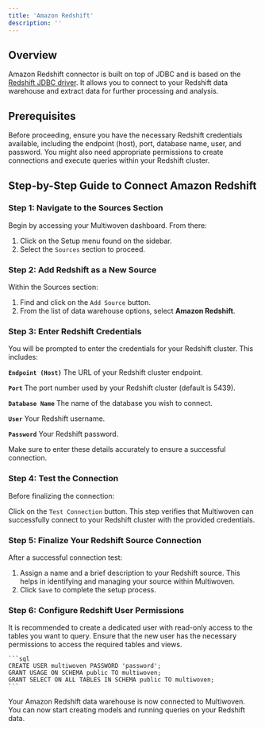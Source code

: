 ```yaml
---
title: 'Amazon Redshift'
description: ''
---
```


## Overview

Amazon Redshift connector is built on top of JDBC and is based on the [Redshift JDBC driver](https://docs.aws.amazon.com/redshift/latest/mgmt/configure-jdbc-connection.html). It allows you to connect to your Redshift data warehouse and extract data for further processing and analysis.

## Prerequisites

Before proceeding, ensure you have the necessary Redshift credentials available, including the endpoint (host), port, database name, user, and password. You might also need appropriate permissions to create connections and execute queries within your Redshift cluster.

## Step-by-Step Guide to Connect Amazon Redshift

### Step 1: Navigate to the Sources Section

Begin by accessing your Multiwoven dashboard. From there:

1. Click on the Setup menu found on the sidebar.
2. Select the `Sources` section to proceed.

### Step 2: Add Redshift as a New Source

Within the Sources section:

1. Find and click on the `Add Source` button.
2. From the list of data warehouse options, select **Amazon Redshift**.

### Step 3: Enter Redshift Credentials

You will be prompted to enter the credentials for your Redshift cluster. This includes:

**`Endpoint (Host)`** The URL of your Redshift cluster endpoint.

**`Port`** The port number used by your Redshift cluster (default is 5439).

**`Database Name`** The name of the database you wish to connect.

**`User`** Your Redshift username.

**`Password`** Your Redshift password.

<Warning>Make sure to enter these details accurately to ensure a successful connection.</Warning>

### Step 4: Test the Connection

Before finalizing the connection:

Click on the `Test Connection` button. This step verifies that Multiwoven can successfully connect to your Redshift cluster with the provided credentials.

### Step 5: Finalize Your Redshift Source Connection

After a successful connection test:

1. Assign a name and a brief description to your Redshift source. This helps in identifying and managing your source within Multiwoven.
2. Click `Save` to complete the setup process.

### Step 6: Configure Redshift User Permissions

<Note>It is recommended to create a dedicated user with read-only access to the tables you want to query. Ensure that the new user has the necessary permissions to access the required tables and views.</Note>
    
    ```sql
    CREATE USER multiwoven PASSWORD 'password';
    GRANT USAGE ON SCHEMA public TO multiwoven;
    GRANT SELECT ON ALL TABLES IN SCHEMA public TO multiwoven;
    ```


Your Amazon Redshift data warehouse is now connected to Multiwoven. You can now start creating models and running queries on your Redshift data.